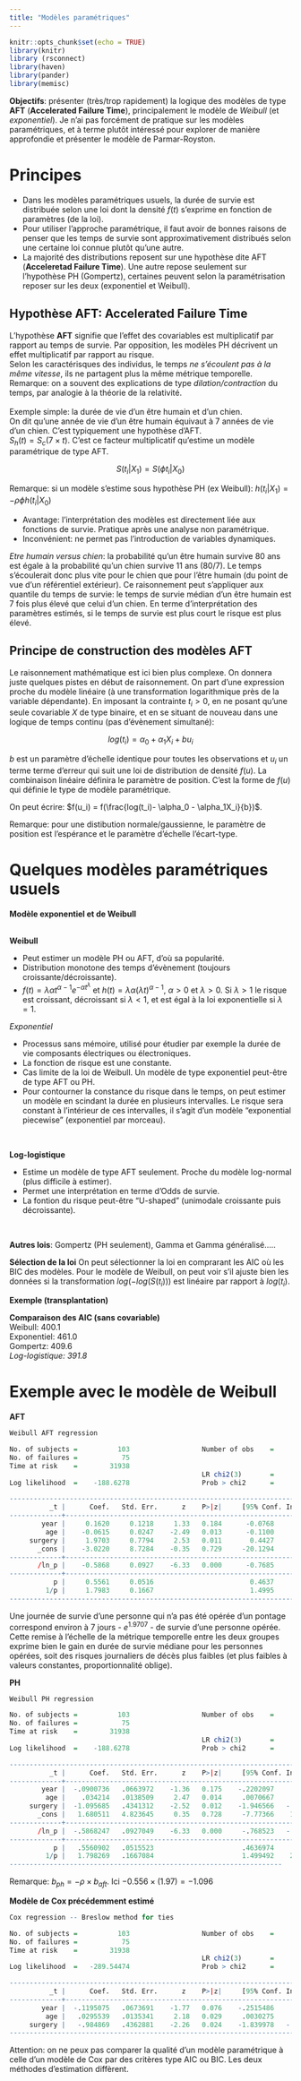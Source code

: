 ```yaml
---
title: "Modèles paramétriques"
---
```




```r
knitr::opts_chunk$set(echo = TRUE)
library(knitr)
library (rsconnect)
library(haven)
library(pander)
library(memisc)
```


**Objectifs**: présenter (très/trop rapidement) la logique des modèles de type **AFT** (**Accelerated Failure Time**), principalement le modèle de *Weibull* (et *exponentiel*). Je n'ai pas forcément de pratique sur les modèles paramétriques, et à terme plutôt intéressé pour explorer de manière approfondie et présenter le modèle de Parmar-Royston.

# Principes

* Dans les modèles paramétriques usuels, la durée de survie est distribuée selon une loi dont la densité $f(t)$  s’exprime en fonction de paramètres (de la loi).  
* Pour utiliser l’approche paramétrique, il faut avoir de bonnes raisons de penser que les temps de survie sont approximativement distribués selon une certaine loi connue plutôt qu’une autre. 
* La majorité des distributions reposent sur une hypothèse dite AFT (**Acceleretad Failure Time**). Une autre repose seulement sur l'hypothèse PH (Gompertz), certaines peuvent selon la paramétrisation reposer sur les deux (exponentiel et Weibull).

## Hypothèse AFT: Accelerated Failure Time
L’hypothèse **AFT** signifie que l’effet des covariables est multiplicatif par rapport au temps de survie.
Par opposition, les modèles PH décrivent un effet multiplicatif par rapport au risque.
<br>
Selon les caractérisques des individus, le temps *ne s'écoulent pas à la même vitesse*, ils ne partagent plus la même métrique temporelle. Remarque: on a souvent des explications de type *dilation/contraction* du temps, par analogie à la théorie de la relativité.  
<br>
Exemple simple: la durée de vie d'un être humain et d'un chien.  
On dit qu'une année de vie d'un être humain équivaut à 7 années de vie d'un chien. C'est typiquement une hypothèse d'AFT.  
$S_h(t) = S_c(7\times t)$. 
C'est ce facteur multiplicatif qu'estime un modèle paramétrique de type AFT.

$$S(t_i | X_1)=  S(\phi t_i | X_0)$$

Remarque: si un modèle s'estime sous hypothèse PH (ex Weibull): $h(t_i | X_1)= -\rho \phi h(t_i | X_0)$

* Avantage: l'interprétation des modèles est directement liée aux fonctions de survie. Pratique après une analyse non paramétrique.
* Inconvénient: ne permet pas l'introduction de variables dynamiques.  

*Etre humain versus chien*: la probabilité qu'un être humain survive 80 ans est égale à la probabilité qu'un chien survive 11 ans (80/7). Le temps s'écoulerait donc plus vite pour le chien que pour l'être humain (du point de vue d'un référentiel extérieur). Ce raisonnement peut s'appliquer aux quantile du temps de survie: le temps de survie médian d'un être humain est 7 fois plus élevé que celui d'un chien. En terme d’interprétation des paramètres estimés, si le temps de survie est plus court le risque est plus élevé.
 

## Principe de construction des modèles AFT 

Le raisonnement mathématique est ici bien plus complexe. On donnera juste quelques pistes en début de raisonnement.
On part d'une expression proche du modèle linéaire (à une transformation logarithmique près de la variable dépendante). En imposant la contrainte $t_i>0$, en ne posant qu'une seule covariable $X$ de type binaire, et en se situant de nouveau dans une logique de temps continu (pas d'évènement simultané):

$$log(t_i)= \alpha_0 +  \alpha_1X_i + bu_i$$

$b$ est un paramètre d'échelle identique pour toutes les observations et $u_i$ un terme terme d'erreur qui suit une loi de distribution de densité $f(u)$. La combinaison linéaire définira le paramètre de position.  C'est la forme de $f(u)$ qui définie le type de modèle paramétrique.     

On peut écrire: $f(u_i) = f(\frac{log(t_i)- \alpha_0 -  \alpha_1X_i}{b})$. 

Remarque: pour une distibution normale/gaussienne, le paramètre de position est l'espérance et le paramètre d'échelle l'écart-type. 

# Quelques modèles paramétriques usuels

**Modèle exponentiel et de Weibull**    
<br>

**Weibull**

* Peut estimer un modèle PH ou AFT, d'où sa popularité.
* Distribution monotone des temps d'évènement (toujours croissante/décroissante).
* $f(t)=\lambda\alpha t^{\alpha - 1}e^{-\alpha t^\lambda}$ et  $h(t)=\lambda\alpha(\lambda t)^{\alpha - 1}$, $\alpha>0$ et $\lambda>0$. Si $\lambda>1$ le risque est croissant, décroissant si $\lambda<1$, et est égal à la loi exponentielle si $\lambda=1$.  

*Exponentiel*  

* Processus sans mémoire,  utilisé pour étudier par exemple la durée de vie composants électriques ou électroniques. 
* La fonction de risque est une constante. 
* Cas limite de la loi de Weibull. Un modèle de type exponentiel peut-être de type AFT ou PH.
* Pour contourner la constance du risque dans le temps, on peut estimer un modèle en scindant la durée en plusieurs intervalles. Le risque sera constant à l'intérieur de ces intervalles, il s'agit d'un modèle "exponential piecewise" (exponentiel par morceau).   

<br>

**Log-logistique**

* Estime un modèle de type AFT seulement. Proche du modèle log-normal (plus difficile à estimer).
* Permet une interprétation en terme d'Odds de survie.
* La fontion du risque peut-être "U-shaped" (unimodale croissante puis décroissante).  

<br>

**Autres lois**: Gompertz (PH seulement), Gamma et Gamma généralisé.....


**Sélection de la loi**
On peut sélectionner la loi en comprarant les AIC où les BIC des modèles. Pour le modèle de Weibull, on peut voir s'il ajuste bien les données si la transformation $log(-log(S(t_i)))$ est linéaire par rapport à $log(t_i)$.


**Exemple (transplantation)**  


**Comparaison des AIC (sans covariable)**   
Weibull:   400.1  
Exponentiel: 461.0  
Gompertz:  409.6  
*Log-logistique: 391.8*


# Exemple avec le modèle de Weibull

**AFT**
```r
Weibull AFT regression

No. of subjects =          103                  Number of obs    =         103
No. of failures =           75
Time at risk    =        31938
                                                LR chi2(3)       =       18.87
Log likelihood  =    -188.6278                  Prob > chi2      =      0.0003

------------------------------------------------------------------------------
          _t |      Coef.   Std. Err.      z    P>|z|     [95% Conf. Interval]
-------------+----------------------------------------------------------------
        year |     0.1620     0.1218     1.33   0.184      -0.0768      0.4008
         age |    -0.0615     0.0247    -2.49   0.013      -0.1100     -0.0130
     surgery |     1.9703     0.7794     2.53   0.011       0.4427      3.4980
       _cons |    -3.0220     8.7284    -0.35   0.729     -20.1294     14.0854
-------------+----------------------------------------------------------------
       /ln_p |    -0.5868     0.0927    -6.33   0.000      -0.7685     -0.4051
-------------+----------------------------------------------------------------
           p |     0.5561     0.0516                        0.4637      0.6669
         1/p |     1.7983     0.1667                        1.4995      2.1566
------------------------------------------------------------------------------
```

Une journée de survie d’une personne qui n’a pas été opérée d’un pontage correspond environ à 7 jours - $e^{1.9707}$ - de survie d’une personne opérée. Cette remise à l’échelle de la métrique temporelle entre les deux groupes exprime bien le gain en durée de survie médiane pour les personnes opérées, soit des risques journaliers de décès plus faibles (et plus faibles à valeurs constantes, proportionnalité oblige).
<br>

**PH**
```r
Weibull PH regression

No. of subjects =          103                  Number of obs    =         103
No. of failures =           75
Time at risk    =        31938
                                                LR chi2(3)       =       18.87
Log likelihood  =    -188.6278                  Prob > chi2      =      0.0003

------------------------------------------------------------------------------
          _t |      Coef.   Std. Err.      z    P>|z|     [95% Conf. Interval]
-------------+----------------------------------------------------------------
        year |  -.0900736   .0663972    -1.36   0.175    -.2202097    .0400626
         age |    .034214   .0138509     2.47   0.014     .0070667    .0613613
     surgery |  -1.095685   .4341312    -2.52   0.012    -1.946566   -.2448033
       _cons |   1.680511   4.823645     0.35   0.728     -7.77366    11.13468
-------------+----------------------------------------------------------------
       /ln_p |  -.5868247   .0927049    -6.33   0.000     -.768523   -.4051264
-------------+----------------------------------------------------------------
           p |   .5560902   .0515523                      .4636974    .6668925
         1/p |   1.798269   .1667084                      1.499492    2.156579
--------------------------------------------------------------------
```

Remarque: $b_{ph} = -\rho \times b_{aft}$. Ici $-0.556 \times (1.97) = -1.096$

**Modèle de Cox précédemment estimé**   

```r
Cox regression -- Breslow method for ties

No. of subjects =          103                  Number of obs    =         103
No. of failures =           75
Time at risk    =        31938
                                                LR chi2(3)       =       17.56
Log likelihood  =   -289.54474                  Prob > chi2      =      0.0005

------------------------------------------------------------------------------
          _t |      Coef.   Std. Err.      z    P>|z|     [95% Conf. Interval]
-------------+----------------------------------------------------------------
        year |  -.1195075   .0673691    -1.77   0.076    -.2515486    .0125336
         age |   .0295539   .0135341     2.18   0.029     .0030275    .0560803
     surgery |   -.984869   .4362881    -2.26   0.024    -1.839978   -.1297601
------------------------------------------------------------------------------
```

Attention: on ne peux pas comparer la qualité d'un modèle paramétrique à celle d'un modèle de Cox par des critères type AIC ou BIC. Les deux méthodes d'estimation diffèrent.

